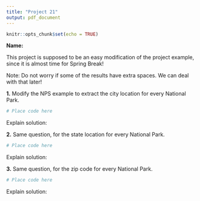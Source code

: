 ```yaml
---
title: "Project 21"
output: pdf_document
---
```


```r
knitr::opts_chunk$set(echo = TRUE)
```

**Name:**

This project is supposed to be an easy modification of the project example, 
since it is almost time for Spring Break! 

Note:  Do not worry if some of the results have extra spaces.  We can 
deal with that later! 

**1.** Modify the NPS example to extract the city location for every 
National Park.
```r
# Place code here
```
Explain solution:

**2.** Same question, for the state location for every National Park. 
```r
# Place code here
```
Explain solution:

**3.** Same question, for the zip code for every National Park. 
```r
# Place code here
```
Explain solution:



